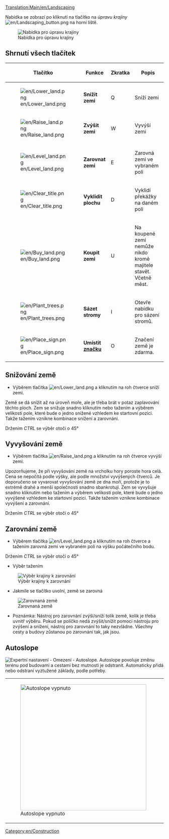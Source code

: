 [[Translation:Main/en/Landscaping]]{{en/-}}{{en/Tutorial}}

Nabídka se zobrazí po kliknutí na tlačítko na ''úpravu krajiny'' [[File:en/Landscaping button.png]] na horní liště.

[[File:en/Landscaping toolbar.png|none|frame|Nabídka pro úpravu krajiny]]

==Shrnutí všech tlačítek==

{| {{en/Wikitable}}
|- style="background:#efefef"
!width='46'|Tlačítko
!width='150'|Funkce
!Zkratka
!Popis
|-
|[[File:en/Lower land.png]]
|'''Snížit zemi'''
|Q
|Sníží zemi
|-
|[[File:en/Raise land.png]]
|'''Zvýšit zemi'''
|W
|Vyvýší zemi
|-
|[[File:en/Level land.png]]
|'''Zarovnat zemi'''
|E
|Zarovná zemi ve vybraném poli
|-
|[[File:en/Clear title.png]]
|'''Vyklidit plochu'''
|D
|Vyklidí překážky na daném poli
|-
|[[File:en/Buy land.png]]
|'''Koupit zemi'''
|U
|Na koupené zemi nemůže nikdo kromě majitele stavět. Včetně měst.
|-
|[[File:en/Plant trees.png]]
|'''Sázet stromy'''
|I
|Otevře nabídku pro sázení stromů.
|-
|[[File:en/Place sign.png]]
|'''Umístit [[Main/en/Značky|značku]]'''
|O
|Značení země je zdarma.
|}

==Snižování země==
* Výběrem tlačítka [[File:en/Lower land.png]] a kliknutím na roh čtverce sníží zemi. 
Země se dá snížit až na úroveň moře, ale je třeba brát v potaz zaplavování těchto ploch. 
Zem se snižuje snadno kliknutím nebo tažením a výběrem velikosti pole, které bude o jedno snížené vzhledem ke startovní pozici. Takže tažením vznikne kombinace snížení a zarovnání. 

Držením ''CTRL'' se výběr otočí o 45°

==Vyvyšování země==

* Výběrem tlačítka [[File:en/Raise land.png]] a kliknutím na roh čtverce vyvýší zemi.
Upozorňujeme, že při vyvyšování země na vrcholku hory poroste hora celá. Cena se nepočítá podle výšky, ale podle množství vyvýšených čtverců. Je doporučeno se vyvarovat vyvyšování země ze dna moří, protože je to extrémě drahé a menší společnosti snadno sbankrotují. Zem se vyvyšuje snadno kliknutím nebo tažením a výběrem velikosti pole, které bude o jedno vyvýšené vzhledem ke startovní pozici. Takže tažením vznikne kombinace vyvýšení a zarovnání.

Držením ''CTRL'' se výběr otočí o 45°

==Zarovnání země==

* Výběrem tlačítka [[File:en/Level land.png]] a kliknutím na roh čtverce a tažením zarovná zemi ve vybraném poli na výšku počátečního bodu.

Držením ''CTRL'' se výběr otočí o 45° 

* Výběr tažením
[[File:en/Level land before.png|center|none|frame|Výběr krajiny k zarovnání]]

* Jakmile se tlačítko uvolní, země se zarovná
[[File:en/Level land after.png|center|none|frame|Zarovnaná země]]

* Poznámka: Nástroj pro zarovnání zvýší/sníží tolik země, kolik je třeba uvnitř výběru. Pokud se políčko nedá zvýšit/snížit pomocí nástroju pro zvýšení a snížení, nástroj pro zarovnání to taky nezvládne. Všechny cesty a budovy zůstanou po zarovnání tak, jak jsou.

==Autoslope==
[[File:en/Autoslope.png|right|frame|Expertní nastavení - Omezení - ''Autoslope''.]]
Autoslope povoluje změnu terénu pod budovami a cestami bez mutnosti je odstranit. Automaticky přidá nebo odstraní vyztužené základy, podle potřeby.

{|
|[[File:en/terraformoff.png|none|thumb|400px|Autoslope vypnuto]]
|[[File:en/terraformon.png|none|thumb|400px|Autoslope zapnuto]]
|}

{{en/Feature|0.6}}
[[Category:en/Construction]]